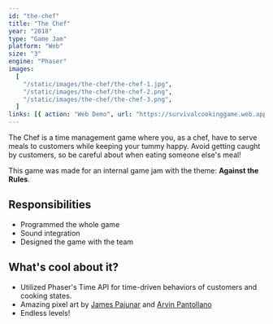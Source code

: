 ```yaml
---
id: "the-chef"
title: "The Chef"
year: "2018"
type: "Game Jam"
platform: "Web"
size: "3"
engine: "Phaser"
images:
  [
    "/static/images/the-chef/the-chef-1.jpg",
    "/static/images/the-chef/the-chef-2.png",
    "/static/images/the-chef/the-chef-3.png",
  ]
links: [{ action: "Web Demo", url: "https://survivalcookinggame.web.app/" }]
---
```


The Chef is a time management game where you, as a chef, have to serve meals to customers while keeping your tummy happy. Avoid getting caught by customers, so be careful about when eating someone else's meal!

This game was made for an internal game jam with the theme: **Against the Rules**.

## Responsibilities

- Programmed the whole game
- Sound integration
- Designed the game with the team

## What's cool about it?

- Utilized Phaser's Time API for time-driven behaviors of customers and cooking states.
- Amazing pixel art by [James Pajunar](https://www.instagram.com/kojiro_ai/) and [Arvin Pantollano](https://www.instagram.com/artofarvinp/)
- Endless levels!
